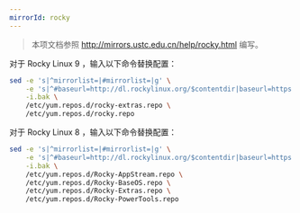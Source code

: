 ```yaml
---
mirrorId: rocky
---
```


> 本项文档参照 http://mirrors.ustc.edu.cn/help/rocky.html 编写。

对于 Rocky Linux 9 ，输入以下命令替换配置：

```bash
sed -e 's|^mirrorlist=|#mirrorlist=|g' \
    -e 's|^#baseurl=http://dl.rockylinux.org/$contentdir|baseurl=https://mirrors.zju.edu.cn/rocky|g' \
    -i.bak \
    /etc/yum.repos.d/rocky-extras.repo \
    /etc/yum.repos.d/rocky.repo
```

对于 Rocky Linux 8 ，输入以下命令替换配置：

```bash
sed -e 's|^mirrorlist=|#mirrorlist=|g' \
    -e 's|^#baseurl=http://dl.rockylinux.org/$contentdir|baseurl=https://mirrors.zju.edu.cn/rocky|g' \
    -i.bak \
    /etc/yum.repos.d/Rocky-AppStream.repo \
    /etc/yum.repos.d/Rocky-BaseOS.repo \
    /etc/yum.repos.d/Rocky-Extras.repo \
    /etc/yum.repos.d/Rocky-PowerTools.repo
```